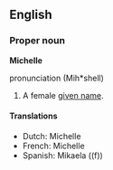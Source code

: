 ==English==

===Proper noun===
'''Michelle''' {{f}}

pronunciation (Mih*shell)

# A female [[given name]].

====Translations====
{{top}}
*Dutch: Michelle {{f}}
*French: Michelle {{f}}
*Spanish: Mikaela ((f))
{{bottom}}